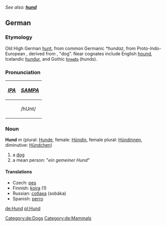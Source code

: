 ''See also: '''[[hund]]'''''
==German==
===Etymology===
Old High German [[hunt]], from common Germanic ''*hundaz'', from Proto-Indo-European {{IPAchar|''*ḱwn̥tós''}}, derived from {{IPAchar|''*ḱwō''}}, "dog". Near cognates include English [[hound]], Icelandic [[hundur]], and Gothic [[𐌷𐌿𐌽𐌳𐍃]] (hunds).

[[Category:de:Dogs]] [[Category:de:Mammals]]

===Pronunciation===
{| border=1 cellpadding=5
! ''[[w:IPA|IPA]]'' !! ''[[w:SAMPA|SAMPA]]''
|-
| {{IPAchar|/hʊnt/}} || /hUnt/ 
|}

===Noun===
'''Hund''' ''m'' (plural: [[Hunde]], female: [[Hündin]], female plural: [[Hündinnen]], diminutive: [[Hündchen]])

# a [[dog]]
# a mean person: "''ein gemeiner Hund''"

====Translations====
*Czech: [[pes]]
*Finnish: [[koira]] (1)
*Russian: [[собака]] (sobáka)
*Spanish: [[perro]]

[[de:Hund]]
[[pl:Hund]]